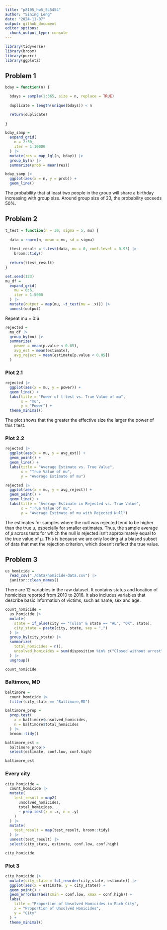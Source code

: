```yaml
---
title: "p8105_hw5_SL5454"
author: "Sining Leng"
date: "2024-11-07"
output: github_document
editor_options: 
  chunk_output_type: console
---
```


```r
library(tidyverse)
library(broom)
library(purrr)
library(ggplot2)
```

## Problem 1
```r
bday = function(n) {

  bdays = sample(1:365, size = n, replace = TRUE)
  
  duplicate = length(unique(bdays)) < n

  return(duplicate)
  
}

bday_samp = 
  expand_grid(
    n = 2:50,
    iter = 1:10000
  ) |> 
  mutate(res = map_lgl(n, bday)) |> 
  group_by(n) |> 
  summarize(prob = mean(res))

bday_samp |>
  ggplot(aes(x = n, y = prob)) + 
  geom_line()
```

The probability that at least two people in the group will share a birthday increasing with group size. Around group size of 23, the probability exceeds 50%.


## Problem 2

```r
t_test = function(n = 30, sigma = 5, mu) {
  
  data = rnorm(n, mean = mu, sd = sigma)
  
  ttest_result = t.test(data, mu = 0, conf.level = 0.95) |>
    broom::tidy()
  
  return(ttest_result)
}

set.seed(123)
mu_df = 
  expand_grid(
    mu = 0:6,
    iter = 1:5000
  ) |>
  mutate(output = map(mu, ~t_test(mu = .x))) |>
  unnest(output)

```

Repeat mu = 0:6
```r
rejected =
  mu_df |>
  group_by(mu) |>
  summarize(
    power = mean(p.value < 0.05),
    avg_est = mean(estimate),
    avg_reject = mean(estimate[p.value < 0.05])
  )
```

### Plot 2.1
```r
rejected |>
  ggplot(aes(x = mu, y = power)) +
  geom_line() +
  labs(title = "Power of t-test vs. True Value of mu",
       x = "mu",
       y = "Power") +
  theme_minimal()
```

The plot shows that the greater the effective size the larger the power of this t test.

### Plot 2.2
```r
rejected |>
  ggplot(aes(x = mu, y = avg_est)) +
  geom_point() +
  geom_line() + 
  labs(title = "Average Estimate vs. True Value",
       x = "True Value of mu",
       y = "Average Estimate of mu")

rejected |>
  ggplot(aes(x = mu, y = avg_reject)) +
  geom_point() +
  geom_line() +
  labs(title = "Average Estimate in Rejected vs. True Value",
       x = "True Value of mu",
       y = "Average Estimate of mu with Rejected Null")
``` 
  
The estimates for samples where the null was rejected tend to be higher than the true μ, especially for smaller estimates. Thus, the sample average of 𝜇̂ across tests for which the null is rejected isn't approximately equal to the true value of μ. This is because we are only looking at a biased subset of data that met the rejection criterion, which doesn't reflect the true value.


## Problem 3

```r
us_homicide = 
  read_csv("./data/homicide-data.csv") |>
  janitor::clean_names()

```

There are 12 variables in the raw dataset. It contains status and location of homicides reported from 2010 to 2016. It also includes variables that describe basic information of victims, such as name, sex and age.

```r
count_homicide =
  us_homicide |>
  mutate(
    state = if_else(city == "Tulsa" & state == "AL", "OK", state),
    city_state = paste(city, state, sep = ",")
  ) |>
  group_by(city_state) |>
  summarize(
    total_homicides = n(),
    unsolved_homicides = sum(disposition %in% c("Closed without arrest", "Open/No arrest"))
  ) |>
  ungroup()

count_homicide
```

### Baltimore, MD
```r
baltimore = 
  count_homicide |>
  filter(city_state == "Baltimore,MD") 

baltimore_prop =
  prop.test(
    x = baltimore$unsolved_homicides,
    n = baltimore$total_homicides
  ) |>
  broom::tidy() 

baltimore_est =
  baltimore_prop|>
  select(estimate, conf.low, conf.high)

baltimore_est
```

### Every city
```r
city_homicide = 
  count_homicide |>
  mutate(
    test_result = map2(
      unsolved_homicides,
      total_homicides,
      ~ prop.test(x = .x, n = .y)
    )
  ) |>
  mutate(
    test_result = map(test_result, broom::tidy)
  ) |>
  unnest(test_result) |>
  select(city_state, estimate, conf.low, conf.high)

city_homicide
```

### Plot 3
```r
city_homicide |>
  mutate(city_state = fct_reorder(city_state, estimate)) |>
  ggplot(aes(x = estimate, y = city_state)) +
  geom_point() +
  geom_errorbar(aes(xmin = conf.low, xmax = conf.high)) +
  labs(
    title = "Proportion of Unsolved Homicides in Each City",
    x = "Proportion of Unsolved Homicides",
    y = "City"
  ) +
  theme_minimal()

```

